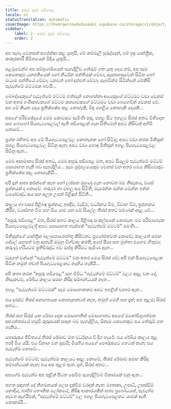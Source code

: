 ```yaml
---
title: අරුම පුදුම පඩිපෙළ
locale: si
statusTranslation: automatic
coverImage: https://lhvmrqwrcowdvduuaukz.supabase.co/storage/v1/object/public/strapi-uploads/small_cover-tratado-de-psicologia-revolucionaria.webp-5e15e1cec4e0ebebcde5d7fc7565d8fd.webp
sidebar:
    label: 2. අරුම පුදුම පඩිපෙළ
    order: 2
---
```

අප සැබෑ වෙනසක් අපේක්ෂා කළ යුතුයි, මේ කම්මැලි පුරුද්දෙන්, මේ හුදු යාන්ත්‍රික, කරදරකාරී ජීවිතයෙන් මිදිය යුතුයි...

පළමුවෙන්ම අප සම්පූර්ණයෙන් පැහැදිලිව තේරුම් ගත යුතු දෙය නම්, අප සෑම කෙනෙකුම ධනපතියෙක් හෝ නිර්ධන පන්තියක් වේවා, සැපපහසුවෙන් සිටින හෝ මධ්‍යම පන්තියේ වේවා, ධනවත් හෝ දුප්පත් වේවා, සැබවින්ම සිටින්නේ යම්කිසි පැවැත්මේ මට්ටමක බවයි...

බේබද්දෙකුගේ පැවැත්මේ මට්ටම මත්පැන් නොගන්නා අයෙකුගේ මට්ටමට වඩා වෙනස් වන අතර ගණිකාවකගේ මට්ටම කන්‍යාවකගේ මට්ටමට වඩා බෙහෙවින් වෙනස් වේ. අප මේ කියන දෙය ප්‍රතික්ෂේප කළ නොහැකි, බිඳ හෙළිය නොහැකි දෙයකි...

අපගේ පරිච්ඡේදයේ මෙම කොටසට පැමිණි පසු, පහළ සිට ඉහළට සිරස් අතට විහිදෙන සහ බොහෝ පියගැටපෙළවල් ඇති පඩිපෙළක් ගැන සිතීමෙන් අපට කිසිවක් අහිමි නොවේ...

ප්‍රශ්න රහිතව අප මේ පියගැටපෙළවල කොතැනක හෝ සිටිමු; අපට වඩා නරක මිනිසුන් පහළ පියගැටපෙළවල සිටිනු ඇත; අපට වඩා හොඳ මිනිසුන් ඉහළ පියගැටපෙළවල සිටිනු ඇත...

මෙම අසාමාන්‍ය සිරස් අතට, මෙම අපූරු පඩිපෙළ මත, අපට සියලුම පැවැත්මේ මට්ටම් සොයාගත හැකි බව පැහැදිලිය... සෑම පුද්ගලයෙකුම වෙනස් වන අතර මෙය කිසිවෙකුට ප්‍රතික්ෂේප කළ නොහැකියි...

අපි දැන් කතා කරන්නේ කැත හෝ ලස්සන මුහුණු ගැන නොවන බව නිසැකය, වයස් ප්‍රශ්නයක් ද නොවේ. තරුණ හා මහලු අය සිටිති, මැරෙන්න ඔන්න මෙන්න ඉන්න වයෝවෘද්ධ අය සහ අලුත උපන් බිළිඳුන් සිටිති...

කාලය හා වසර පිළිබඳ ප්‍රශ්නය; ඉපදීම, වැඩීම, වර්ධනය වීම, විවාහ වීම, ප්‍රජනනය කිරීම, වයස්ගත වීම සහ මිය යාම යන මේ සියල්ල තිරස් අතට පමණක් අදාළ වේ...

"අපූරු පඩිපෙළ" මත, සිරස් අතට කාලය පිළිබඳ සංකල්පයක් නොමැත. එම පරිමාණයක පියගැටපෙළවලදී අපට සොයාගත හැක්කේ "පැවැත්මේ මට්ටම්" පමණි...

මිනිසුන්ගේ යාන්ත්‍රික බලාපොරොත්තු කිසිවකට ප්‍රයෝජනවත් නොවේ; කාලයත් සමඟ දේවල් යහපත් වනු ඇතැයි ඔවුහු විශ්වාස කරති; අපේ සීයා සහ මුත්තා එහෙම හිතුවා; කරුණු හරියටම ප්‍රතිවිරුද්ධ බව ඔප්පු කිරීමට පැමිණ ඇත...

වැදගත් වන්නේ "පැවැත්මේ මට්ටම" වන අතර මෙය සිරස් වේ; අපි එක් පියගැටපෙළක සිටින නමුත් තවත් පියගැටපෙළකට නැඟිය හැකියි...

අපි කතා කරන "අපූරු පඩිපෙළ" සහ විවිධ "පැවැත්මේ මට්ටම්" වලට අදාළ වන දේ, නිසැකවම, රේඛීය කාලය සමඟ කිසිදු සම්බන්ධයක් නැත...

ඉහළ "පැවැත්මේ මට්ටමක්" සෑම මොහොතකම අපට ඉහළින් වහාම ඇත...

එය දුරස්ථ තිරස් අනාගතයක කොතැනකවත් නැත, නමුත් මෙහි සහ දැන්; අප තුළම; සිරස් අතට...

තිරස් සහ සිරස් යන රේඛා දෙක මොහොතින් මොහොතට අපගේ මනෝවිද්‍යාත්මක අභ්‍යන්තරයේ හමුවී කුරුසයක් සාදන බව පැහැදිලිය, ඕනෑම කෙනෙකුට එය තේරුම් ගත හැකිය...

පෞරුෂය ජීවිතයේ තිරස් රේඛාව මත වර්ධනය වී දිග හැරේ. එය රේඛීය කාලය තුළ ඉපදී මිය යයි; එය විනාශ වන සුළුයි; මියගිය අයගේ පෞරුෂයට හෙටක් නැත; එය පැවැත්ම නොවේ...

පැවැත්මේ මට්ටම්; පැවැත්මම කාලයට අදාළ නොවේ, තිරස් රේඛාව සමඟ කිසිදු සම්බන්ධයක් නැත; එය අප තුළම ඇත. දැන්, සිරස් අතට...

අපගේම පැවැත්ම අප තුළින් පිටත සෙවීම පැහැදිලිවම විකාරයක් වනු ඇත...

පහත සඳහන් දේ නිගමනයක් ලෙස දැක්වීම වරදක් නැත: මාතෘකා, උපාධි, උසස්වීම් යනාදිය, බාහිර භෞතික ලෝකයේ, කිසිඳු ආකාරයකින් සත්‍ය ප්‍රබෝධයක්, පැවැත්ම නැවත ඇගයීමක්, "පැවැත්මේ මට්ටම්" වල ඉහළ පියගැටපෙළකට යාමක් ඇති නොකරයි...

